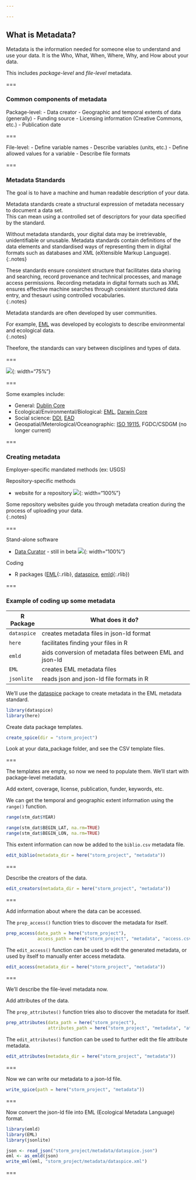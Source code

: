```yaml
---

---
```


## What is Metadata?

Metadata is the information needed for someone else to understand and use your data.  It is the Who, What, When, Where, Why, and How about your data.  

This includes _package-level_ and _file-level_ metadata.  

===

### Common components of metadata

Package-level:
 - Data creator 
 - Geographic and temporal extents of data (generally)
 - Funding source
 - Licensing information (Creative Commons, etc.)
 - Publication date

===

File-level:
 - Define variable names
 - Describe variables (units, etc.)
 - Define allowed values for a variable
 - Describe file formats

===

### Metadata Standards

The goal is to have a machine and human readable description of your data. 
 
Metadata standards create a structural expression of metadata necessary to document a data set.  
This can mean using a controlled set of descriptors for your data specified by the standard. 

Without metadata standards, your digital data may be irretrievable, unidentifiable or unusable. 
Metadata standards contain definitions of the data elements and standardised ways of representing them in digital formats such as databases and XML (eXtensible Markup Language).
{:.notes}

These standards ensure consistent structure that facilitates data sharing and searching, record provenance and technical processes, and manage access permissions.  Recording metadata in digital formats such as XML ensures effective machine searches through consistent sturctured data entry, and thesauri using controlled vocabularies.  
{:.notes}

Metadata standards are often developed by user communities.  

For example, [EML](https://knb.ecoinformatics.org/external//emlparser/docs/index.html) was developed by ecologists to describe environmental and ecological data.  
{:.notes}

Theefore, the standards can vary between disciplines and types of data.  

===

![]({% include asset.html path="images/standards_xkcd.png" %}){: width="75%"} 

===

Some examples include:

   - General: [Dublin Core](http://dublincore.org/)
   - Ecological/Environmental/Biological: [EML](https://knb.ecoinformatics.org/external//emlparser/docs/index.html), [Darwin Core](https://dwc.tdwg.org/)
   - Social science: [DDI](http://www.ddialliance.org/), [EAD](https://www.loc.gov/ead/) 
   - Geospatial/Meterological/Oceanographic: [ISO 19115](https://www.iso.org/standard/53798.html), FGDC/CSDGM (no longer current)

===

### Creating metadata

Employer-specific mandated methods (ex: USGS)

Repository-specific methods

   - website for a repository 
     ![]({% include asset.html path="images/knb_snap.PNG" %}){: width="100%"} 
     
Some repository websites guide you through metadata creation during the process of uploading your data.  
{:.notes}
     
===     
   
Stand-alone software
   
   - [Data Curator](https://github.com/ODIQueensland/data-curator) - still in beta
     ![]({% include asset.html path="images/Data_Curator_snap.PNG" %}){: width="100%"} 

Coding 

   - R packages ([EML](){:.rlib}, [dataspice](https://github.com/ropenscilabs/dataspice), [emld](){:.rlib})
 
===

### Example of coding up some metadata  

| R Package   | What does it do?                                           |
|-------------+------------------------------------------------------------|
| `dataspice` | creates metadata files in json-ld format                   |
| `here`      | facilitates finding your files in R                        |
| `emld`      | aids conversion of metadata files between EML and json-ld  |
| `EML`       | creates EML metadata files                                 |
| `jsonlite`  | reads json and json-ld file formats in R                   |


We'll use the [dataspice](https://github.com/ropenscilabs/dataspice) package to create metadata in the EML metadata standard. 

```r
library(dataspice) 
library(here)
```

Create data package templates.

```r
create_spice(dir = "storm_project")
```
 
Look at your data_package folder, and see the CSV template files. 
 
=== 
 
The templates are empty, so now we need to populate them. 
We'll start with package-level metadata. 

Add extent, coverage, license, publication, funder, keywords, etc. 

We can get the temporal and geographic extent information using the `range()` function. 

```r
range(stm_dat$YEAR)

range(stm_dat$BEGIN_LAT, na.rm=TRUE)
range(stm_dat$BEGIN_LON, na.rm=TRUE)
```
  
This extent information can now be added to the `biblio.csv` metadata file.  
  
```r
edit_biblio(metadata_dir = here("storm_project", "metadata"))
```

===

Describe the creators of the data. 

```r
edit_creators(metadata_dir = here("storm_project", "metadata"))
```

===

Add information about where the data can be accessed.

The `prep_access()` function tries to discover the metadata for itself.  

```r
prep_access(data_path = here("storm_project"),
            access_path = here("storm_project", "metadata", "access.csv"))
```
  
The `edit_access()` function can be used to edit the generated metadata, or used by itself to manually enter access metadata.    
  
```r
edit_access(metadata_dir = here("storm_project", "metadata"))
```

===

We'll describe the file-level metadata now.

Add attributes of the data.

The `prep_attributes()` function tries also to discover the metadata for itself.  

```r
prep_attributes(data_path = here("storm_project"),
                attributes_path = here("storm_project", "metadata", "attributes.csv"))  
```
  
The `edit_attributes()` function can be used to further edit the file attribute metadata.    
  
```r
edit_attributes(metadata_dir = here("storm_project", "metadata"))
```

===

Now we can write our metadata to a json-ld file.

```r
write_spice(path = here("storm_project", "metadata"))
```

===

Now convert the json-ld file into EML (Ecological Metadata Language) format.

```r
library(emld) 
library(EML) 
library(jsonlite)

json <- read_json("storm_project/metadata/dataspice.json")
eml <- as_emld(json)
write_eml(eml, "storm_project/metadata/dataspice.xml")
```

===

